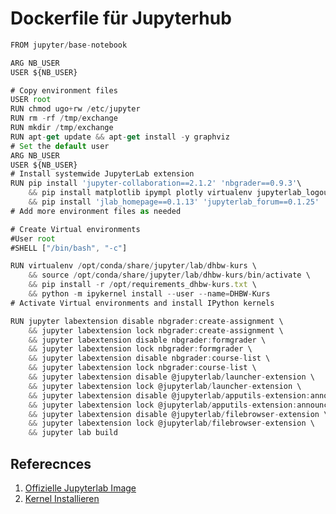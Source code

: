 # Dockerfile für Jupyterhub

```js
FROM jupyter/base-notebook

ARG NB_USER
USER ${NB_USER} 

# Copy environment files
USER root
RUN chmod ugo+rw /etc/jupyter
RUN rm -rf /tmp/exchange
RUN mkdir /tmp/exchange
RUN apt-get update && apt-get install -y graphviz
# Set the default user
ARG NB_USER
USER ${NB_USER}
# Install systemwide JupyterLab extension
RUN pip install 'jupyter-collaboration==2.1.2' 'nbgrader==0.9.3'\
    && pip install matplotlib ipympl plotly virtualenv jupyterlab_logout \
    && pip install 'jlab_homepage==0.1.13' 'jupyterlab_forum==0.1.25' 'databrix_hub_extension==0.1.18'
# Add more environment files as needed

# Create Virtual environments
#User root
#SHELL ["/bin/bash", "-c"]

RUN virtualenv /opt/conda/share/jupyter/lab/dhbw-kurs \
    && source /opt/conda/share/jupyter/lab/dhbw-kurs/bin/activate \
    && pip install -r /opt/requirements_dhbw-kurs.txt \
    && python -m ipykernel install --user --name=DHBW-Kurs
# Activate Virtual environments and install IPython kernels

RUN jupyter labextension disable nbgrader:create-assignment \
    && jupyter labextension lock nbgrader:create-assignment \
    && jupyter labextension disable nbgrader:formgrader \
    && jupyter labextension lock nbgrader:formgrader \
    && jupyter labextension disable nbgrader:course-list \
    && jupyter labextension lock nbgrader:course-list \
    && jupyter labextension disable @jupyterlab/launcher-extension \
    && jupyter labextension lock @jupyterlab/launcher-extension \
    && jupyter labextension disable @jupyterlab/apputils-extension:announcements \
    && jupyter labextension lock @jupyterlab/apputils-extension:announcements \
    && jupyter labextension disable @jupyterlab/filebrowser-extension \
    && jupyter labextension lock @jupyterlab/filebrowser-extension \
    && jupyter lab build
```

## Referecnces

1. [Offizielle Jupyterlab Image](https://jupyter-docker-stacks.readthedocs.io/en/latest/)
2. [Kernel Installieren](https://jupyter-docker-stacks.readthedocs.io/en/latest/using/recipes.html#add-a-custom-conda-environment-and-jupyter-kernel)
